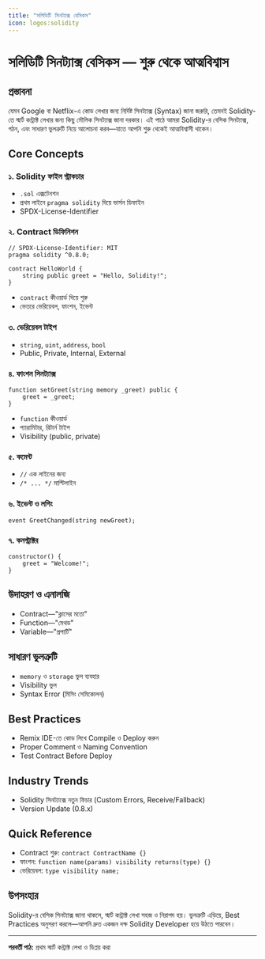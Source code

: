 ```yaml
---
title: "সলিডিটি সিনট্যাক্স বেসিকস"
icon: logos:solidity
---
```


# সলিডিটি সিনট্যাক্স বেসিকস — শুরু থেকে আত্মবিশ্বাস

## প্রস্তাবনা

যেমন Google বা Netflix-এ কোড লেখার জন্য নির্দিষ্ট সিনট্যাক্স (Syntax) জানা জরুরি, তেমনই Solidity-তে স্মার্ট কন্ট্রাক্ট লেখার জন্য কিছু মৌলিক সিনট্যাক্স জানা দরকার। এই পাঠে আমরা Solidity-র বেসিক সিনট্যাক্স, গঠন, এবং সাধারণ ভুলত্রুটি নিয়ে আলোচনা করব—যাতে আপনি শুরু থেকেই আত্মবিশ্বাসী থাকেন।

## Core Concepts

### ১. Solidity ফাইল স্ট্রাকচার
- `.sol` এক্সটেনশন
- প্রথম লাইনে `pragma solidity` দিয়ে ভার্সন ডিফাইন
- SPDX-License-Identifier

### ২. Contract ডিফিনিশন
```solidity
// SPDX-License-Identifier: MIT
pragma solidity ^0.8.0;

contract HelloWorld {
    string public greet = "Hello, Solidity!";
}
```
- `contract` কীওয়ার্ড দিয়ে শুরু
- ভেতরে ভেরিয়েবল, ফাংশন, ইভেন্ট

### ৩. ভেরিয়েবল টাইপ
- `string`, `uint`, `address`, `bool`
- Public, Private, Internal, External

### ৪. ফাংশন সিনট্যাক্স
```solidity
function setGreet(string memory _greet) public {
    greet = _greet;
}
```
- `function` কীওয়ার্ড
- প্যারামিটার, রিটার্ন টাইপ
- Visibility (public, private)

### ৫. কমেন্ট
- `//` এক লাইনের জন্য
- `/* ... */` মাল্টিলাইন

### ৬. ইভেন্ট ও লগিং
```solidity
event GreetChanged(string newGreet);
```

### ৭. কনস্ট্রাক্টর
```solidity
constructor() {
    greet = "Welcome!";
}
```

## উদাহরণ ও এনালজি
- Contract—"ক্লাসের মতো"
- Function—"মেথড"
- Variable—"প্রপার্টি"

## সাধারণ ভুলত্রুটি
- `memory` ও `storage` ভুল ব্যবহার
- Visibility ভুল
- Syntax Error (মিসিং সেমিকোলন)

## Best Practices
- Remix IDE-তে কোড লিখে Compile ও Deploy করুন
- Proper Comment ও Naming Convention
- Test Contract Before Deploy

## Industry Trends
- Solidity সিনট্যাক্সে নতুন ফিচার (Custom Errors, Receive/Fallback)
- Version Update (0.8.x)

## Quick Reference

- Contract শুরু: `contract ContractName {}`
- ফাংশন: `function name(params) visibility returns(type) {}`
- ভেরিয়েবল: `type visibility name;`

## উপসংহার

Solidity-র বেসিক সিনট্যাক্স জানা থাকলে, স্মার্ট কন্ট্রাক্ট লেখা সহজ ও নিরাপদ হয়। ভুলত্রুটি এড়িয়ে, Best Practices অনুসরণ করলে—আপনি দ্রুত একজন দক্ষ Solidity Developer হয়ে উঠতে পারবেন।

---

**পরবর্তী পাঠ:** প্রথম স্মার্ট কন্ট্রাক্ট লেখা ও ডিপ্লয় করা
